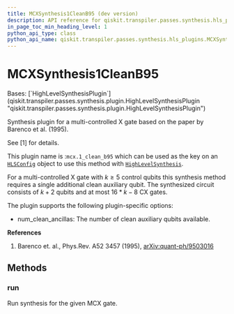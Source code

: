 ```yaml
---
title: MCXSynthesis1CleanB95 (dev version)
description: API reference for qiskit.transpiler.passes.synthesis.hls_plugins.MCXSynthesis1CleanB95 in the dev version of qiskit
in_page_toc_min_heading_level: 1
python_api_type: class
python_api_name: qiskit.transpiler.passes.synthesis.hls_plugins.MCXSynthesis1CleanB95
---
```


# MCXSynthesis1CleanB95

<Class id="qiskit.transpiler.passes.synthesis.hls_plugins.MCXSynthesis1CleanB95" isDedicatedPage={true} github="https://github.com/Qiskit/qiskit/tree/stable/2.0/qiskit/transpiler/passes/synthesis/hls_plugins.py#L1097-L1142" signature="qiskit.transpiler.passes.synthesis.hls_plugins.MCXSynthesis1CleanB95" modifiers="class">
  Bases: [`HighLevelSynthesisPlugin`](qiskit.transpiler.passes.synthesis.plugin.HighLevelSynthesisPlugin "qiskit.transpiler.passes.synthesis.plugin.HighLevelSynthesisPlugin")

  Synthesis plugin for a multi-controlled X gate based on the paper by Barenco et al. (1995).

  See \[1] for details.

  This plugin name is :`mcx.1_clean_b95` which can be used as the key on an [`HLSConfig`](qiskit.transpiler.passes.HLSConfig "qiskit.transpiler.passes.HLSConfig") object to use this method with [`HighLevelSynthesis`](qiskit.transpiler.passes.HighLevelSynthesis "qiskit.transpiler.passes.HighLevelSynthesis").

  For a multi-controlled X gate with $k\ge 5$ control qubits this synthesis method requires a single additional clean auxiliary qubit. The synthesized circuit consists of $k + 2$ qubits and at most $16 * k - 8$ CX gates.

  The plugin supports the following plugin-specific options:

  *   num\_clean\_ancillas: The number of clean auxiliary qubits available.

  **References**

  1.  Barenco et. al., Phys.Rev. A52 3457 (1995), [arXiv:quant-ph/9503016](https://arxiv.org/abs/quant-ph/9503016)

  ## Methods

  ### run

  <Function id="qiskit.transpiler.passes.synthesis.hls_plugins.MCXSynthesis1CleanB95.run" github="https://github.com/Qiskit/qiskit/tree/stable/2.0/qiskit/transpiler/passes/synthesis/hls_plugins.py#L1119-L1142" signature="run(high_level_object, coupling_map=None, target=None, qubits=None, **options)">
    Run synthesis for the given MCX gate.
  </Function>
</Class>

